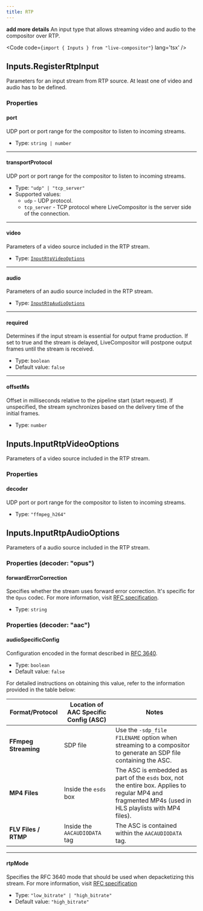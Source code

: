 ```yaml
---
title: RTP
---
```


**add more details** An input type that allows streaming video and audio to the compositor over RTP.

<Code code={`import { Inputs } from "live-compositor"`} lang='tsx' />

## Inputs.RegisterRtpInput
Parameters for an input stream from RTP source. At least one of video and audio has to be defined.

### Properties

#### port
UDP port or port range for the compositor to listen to incoming streams.

- Type: `string | number`

---

#### transportProtocol
UDP port or port range for the compositor to listen to incoming streams.

- Type: `"udp" | "tcp_server"`
- Supported values:
    - `udp` - UDP protocol.
    -  `tcp_server` - TCP protocol where LiveCompositor is the server side of the connection.

---

#### video
Parameters of a video source included in the RTP stream.

- Type: [`InputRtpVideoOptions`]()

---

#### audio
Parameters of an audio source included in the RTP stream.

- Type: [`InputRtpAudioOptions`]()

---

#### required
Determines if the input stream is essential for output frame production. If set to true and the stream is delayed, LiveCompositor will postpone output frames until the stream is received.

- Type: `boolean`
- Default value: `false`

---

#### offsetMs
Offset in milliseconds relative to the pipeline start (start request). If unspecified, the stream synchronizes based on the delivery time of the initial frames.

- Type: `number`

## Inputs.InputRtpVideoOptions
Parameters of a video source included in the RTP stream.

### Properties

#### decoder
UDP port or port range for the compositor to listen to incoming streams.

- Type: `"ffmpeg_h264"`

## Inputs.InputRtpAudioOptions
Parameters of a audio source included in the RTP stream.

### Properties (decoder: "opus")

#### forwardErrorCorrection
Specifies whether the stream uses forward error correction. It's specific for the `Opus` codec. For more information, visit [RFC specification](https://datatracker.ietf.org/doc/html/rfc6716#section-2.1.7).

- Type: `string`

### Properties (decoder: "aac")

#### audioSpecificConfig
Configuration encoded in the format described in [RFC 3640](https://datatracker.ietf.org/doc/html/rfc3640#section-4.1).

- Type: `boolean`
- Default value: `false`

For detailed instructions on obtaining this value, refer to the information provided in the table below:
<table>
  <thead>
    <tr>
      <th>Format/Protocol</th>
      <th>Location of AAC Specific Config (ASC)</th>
      <th>Notes</th>
    </tr>
  </thead>
  <tbody>
    <tr>
      <td><strong>FFmpeg Streaming</strong></td>
      <td>SDP file</td>
      <td>Use the <code>-sdp_file FILENAME</code> option when streaming to a compositor to generate an SDP file containing the ASC.</td>
    </tr>
    <tr>
      <td><strong>MP4 Files</strong></td>
      <td>Inside the <code>esds</code> box</td>
      <td>The ASC is embedded as part of the <code>esds</code> box, not the entire box. Applies to regular MP4 and fragmented MP4s (used in HLS playlists with MP4 files).</td>
    </tr>
    <tr>
      <td><strong>FLV Files / RTMP</strong></td>
      <td>Inside the <code>AACAUDIODATA</code> tag</td>
      <td>The ASC is contained within the <code>AACAUDIODATA</code> tag.</td>
    </tr>
  </tbody>
</table>


---

#### rtpMode
Specifies the RFC 3640 mode that should be used when depacketizing this stream. For more information, visit [RFC specification](https://datatracker.ietf.org/doc/html/rfc3640#section-3.3.1)

- Type: `"low_bitrate" | "high_bitrate"`
- Default value: `"high_bitrate"`